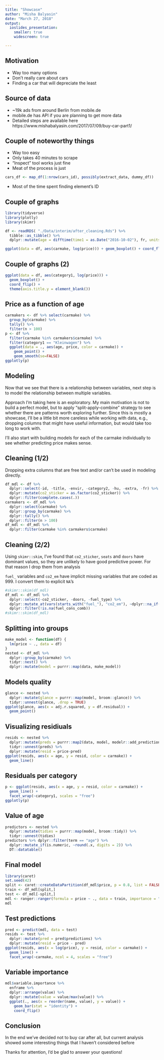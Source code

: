```yaml
---
title: "Showcase"
author: "Misha Balyasin"
date: "March 27, 2018"
output: 
  ioslides_presentation:
    smaller: true
    widescreen: true

---
```


## Motivation
- Way too many options
- Don't really care about cars
- Finding a car that will depreciate the least

## Source of data
- ~19k ads from around Berlin from mobile.de
- mobile.de has API if you are planning to get more data
- Detailed steps are available here https://www.mishabalyasin.com/2017/07/09/buy-car-part1/

## Couple of noteworthy things
- Way too easy
- Only takes 40 minutes to scrape
- "Inspect" tool works just fine
- Meat of the process is just
```r
cars_df <- map_df(1:nrow(cars_id), possibly(extract_data, dummy_df))
```
- Most of the time spent finding element's ID

## Couple of graphs
```r
library(tidyverse)
library(plotly)
library(skimr)

df <- readRDS( "./Data/interim/after_cleaning.Rds") %>%
  tibble::as_tibble() %>%
  dplyr::mutate(age = difftime(time1 = as.Date("2016-10-02"), fr, units = "days") %>% as.numeric)

ggplot(data = df, aes(carmake, log(price))) + geom_boxplot() + coord_flip()

```

## Couple of graphs (2)
```r
ggplot(data = df, aes(category1, log(price))) +
  geom_boxplot() +
  coord_flip() +
  theme(axis.title.y = element_blank())

```


## Price as a function of age
```r
carmakers <- df %>% select(carmake) %>%
  group_by(carmake) %>%
  tally() %>%
  filter(n > 100)
p <- df %>%
  filter(carmake %in% carmakers$carmake) %>%
  filter(category1 == "Kleinwagen") %>%
  ggplot(data = ., aes(age, price, color = carmake)) +
    geom_point() +
    geom_smooth(se=FALSE)
ggplotly(p)

```

## Modeling

Now that we see that there is a relationship between variables, next step is to model the relationship between multiple variables.

Approach I'm taking here is an exploratory. My main motivation is not to build a perfect model, but to apply "split-apply-combine" strategy to see whether there are patterns worth exploring further. Since this is mostly a showcase, I'll be a little bit more careless while working with data, e.g., dropping columns that might have useful information, but would take too long to work with.

I'll also start with building models for each of the carmake individually to see whether predicting price makes sense. 

## Cleaning (1/2)

Dropping extra columns that are free text and/or can't be used in modeling directly.

```r
df_mdl <- df %>%
  dplyr::select(-id, -title, -envir, -category2, -hu, -extra, -fr) %>%
  dplyr::mutate(co2_sticker = as.factor(co2_sticker)) %>%
  dplyr::filter(complete.cases(.))
carmakers <- df_mdl %>% 
  dplyr::select(carmake) %>%
  dplyr::group_by(carmake) %>%
  dplyr::tally() %>%
  dplyr::filter(n > 100)
df_mdl <- df_mdl %>%
  dplyr::filter(carmake %in% carmakers$carmake)
```

## Cleaning (2/2)
Using `skimr::skim`, I've found that `co2_sticker`, `seats` and `doors` have dominant values, so they are unlikely to have good predictive power. For that reason I drop them from analysis

`fuel_` variables and `co2_em` have implicit missing variables that are coded as 999. I convert them to explicit `NA`'s

```r
#skimr::skim(df_mdl)
df_mdl <- df_mdl %>%
  dplyr::select(-co2_sticker, -doors, -fuel_type) %>%
  dplyr::mutate_at(vars(starts_with("fuel_"), "co2_em"), ~dplyr::na_if(.x, 999)) %>%
  dplyr::filter(!is.na(fuel_cons_comb))
#skimr::skim(df_mdl)
```

## Splitting into groups
```r
make_model <- function(df) {
  lm(price ~ ., data = df)
}
nested <- df_mdl %>%
  dplyr::group_by(carmake) %>%
  tidyr::nest() %>%
  dplyr::mutate(model = purrr::map(data, make_model))
```

## Models quality
```r
glance <- nested %>%
  dplyr::mutate(glance = purrr::map(model, broom::glance)) %>%
  tidyr::unnest(glance, .drop = TRUE)
ggplot(glance, aes(x = adj.r.squared, y = df.residual)) +
  geom_point()
```


## Visualizing residiuals
```r
resids <- nested %>%
  dplyr::mutate(preds = purrr::map2(data, model, modelr::add_predictions)) %>%
  tidyr::unnest(preds) %>%
  dplyr::mutate(resid = price-pred)
ggplot(resids, aes(x = age, y = resid, color = carmake)) +
  geom_line()
```

## Residuals per category
```r
p <- ggplot(resids, aes(x = age, y = resid, color = carmake)) +
  geom_line() +
  facet_wrap(~category1, scales = "free")
ggplotly(p)
```

## Value of age
```r
predictors <- nested %>%
  dplyr::mutate(tidies = purrr::map(model, broom::tidy)) %>%
  tidyr::unnest(tidies)
predictors %>% dplyr::filter(term == "age") %>%
  dplyr::mutate_if(is.numeric, ~round(.x, digits = 2)) %>%
  DT::datatable()
```

## Final model
```r
library(caret)
set.seed(42)
split <- caret::createDataPartition(df_mdl$price, p = 0.8, list = FALSE)
train <- df_mdl[split,]
test <- df_mdl[-split,]
mdl <- ranger::ranger(formula = price ~ ., data = train, importance = "impurity")
mdl
```

## Test predictions
```r
pred <- predict(mdl, data = test)
resids <- test %>%
  dplyr::mutate(pred = pred$predictions) %>%
  dplyr::mutate(resid = price - pred)
ggplot(resids, aes(x = log(price), y = resid, color = carmake)) +
  geom_line() +
  facet_wrap(~carmake, ncol = 4, scales = "free")
```

## Variable importance
```r
mdl$variable.importance %>% 
  enframe %>% 
  dplyr::arrange(value) %>%
  dplyr::mutate(value = value/max(value)) %>%
  ggplot(., aes(x = reorder(name, value), y = value)) + 
    geom_bar(stat = "identity") +
    coord_flip()
```

## Conclusion

In the end we've decided not to buy car after all, but current analysis showed some interesting things that I haven't considered before

Thanks for attention, I'd be glad to answer your questions!
